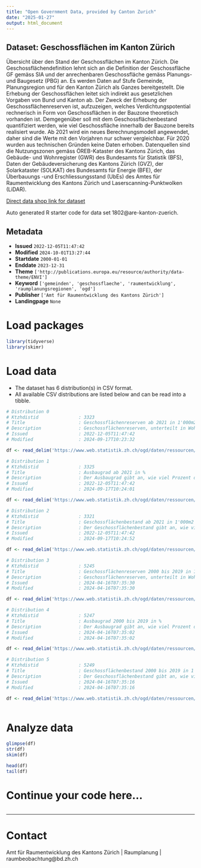 ```yaml
---
title: "Open Government Data, provided by Canton Zurich"
date: "2025-01-27"
output: html_document
---
```


## Dataset: Geschossflächen im Kanton Zürich

Übersicht über den Stand der Geschossflächen im Kanton Zürich. Die Geschossflächendefinition lehnt sich an die Definition der Geschossfläche GF gemäss SIA und der anrechenbaren Geschossfläche gemäss Planungs- und Baugesetz (PBG) an. Es werden Daten auf Stufe Gemeinde, Planungsregion und für den Kanton Zürich als Ganzes bereitgestellt. Die Erhebung der Geschossflächen leitet sich indirekt aus gesetzlichen Vorgaben von Bund und Kanton ab. Der Zweck der Erhebung der Geschossflächenreserven ist, aufzuzeigen, welches Verdichtungspotential rechnerisch in Form von Geschossflächen in der Bauzone theoretisch vorhanden ist. Demgegenüber soll mit dem Geschossflächenbestand quantifiziert werden, wie viel Geschossfläche innerhalb der Bauzone bereits realisiert wurde. Ab 2021 wird ein neues Berechnungsmodell angewendet, daher sind die Werte mit den Vorjahren nur schwer vergleichbar. Für 2020 wurden aus technischen Gründen keine Daten erhoben. Datenquellen sind die Nutzungszonen gemäss ÖREB-Kataster des Kantons Zürich, das Gebäude- und Wohnregister (GWR) des Bundesamts für Statistik (BFS), Daten der Gebäudeversicherung des Kantons Zürich (GVZ), der Solarkataster (SOLKAT) des Bundesamts für Energie (BFE), der Überbauungs -und Erschliessungsstand (UbEs) des Amtes für Raumentwicklung des Kantons Zürich und Laserscanning-Punktwolken (LiDAR). 

[Direct data shop link for dataset](https://www.zh.ch/de/politik-staat/statistik-daten/datenkatalog.html#/datasets/1802@are-kanton-zuerich)

Auto generated R starter code for data set 1802@are-kanton-zuerich.

## Metadata

- **Issued** `2022-12-05T11:47:42`
- **Modified** `2024-10-01T13:27:44`
- **Startdate** `2000-01-01`
- **Enddate** `2023-12-31`
- **Theme** `['http://publications.europa.eu/resource/authority/data-theme/ENVI']`
- **Keyword** `['gemeinden', 'geschossflaeche', 'raumentwicklung', 'raumplanungsregionen', 'ogd']`
- **Publisher** `['Amt für Raumentwicklung des Kantons Zürich']`
- **Landingpage** `None`


# Load packages

```r

library(tidyverse)
library(skimr)

```

# Load data

-   The dataset has 6 distribution(s) in CSV format.
-   All available CSV distributions are listed below and can be read into a tibble.

```r

# Distribution 0
# Ktzhdistid               : 3323
# Title                    : Geschossflächenreserven ab 2021 in 1'000m2
# Description              : Geschossflächenreserven, unterteilt in Wohnzone, Mischzone und Arbeitszone sowie zusätzlich in überbaute und nicht überbaute Bauzone. Mit der Spalte  «GEO_LEVEL_LEVEL» können im Vergleich zur Spalte «BFS_NR» neben den Gemeinden und Städten (3) zusätzlich auch die Regionen (6) und der Kanton Zürich (1) als Ganzes identifiziert werden. Ab 2021 wird das neue Berechnungsmodell angewendet. Für das Jahr 2020 wurde aus technischen Gründen keine Datenerhebung durchgeführt. Allfällige Ausnützungsboni aus den Bau- und Zonenordnungen für die Wohn-, Gewerbe- und Zentrumszonen sind in der Berechnung für das Jahr 2021 berücksichtigt, für die Jahre 2022 und folgende jedoch nicht mehr.
# Issued                   : 2022-12-05T11:47:42
# Modified                 : 2024-09-17T10:23:32

df <- read_delim('https://www.web.statistik.zh.ch/ogd/daten/ressourcen/KTZH_00001802_00003323.csv')

# Distribution 1
# Ktzhdistid               : 3325
# Title                    : Ausbaugrad ab 2021 in %
# Description              : Der Ausbaugrad gibt an, wie viel Prozent der zulässigen Geschossfläche innerhalb der überbauten Bauzone bereits bebaut wurde. Es wird zwischen Wohnzone, Mischzone und Arbeitszone unterschieden. Mit der Spalte «GEO_LEVEL_LEVEL»" können im Vergleich zur Spalte "BFS_NR" neben den Gemeinden und Städten (3) zusätzlich auch die Regionen (6) und der Kanton Zürich (1) als Ganzes identifizieren werden. Es können keine Totale aus den Werten gerechnet werden. Ab 2021 wird das neue Berechnungsmodell angewendet. Für das Jahr 2020 wurde aus technischen Gründen keine Datenerhebung durchgeführt.
# Issued                   : 2022-12-05T11:47:42
# Modified                 : 2024-09-17T10:24:01

df <- read_delim('https://www.web.statistik.zh.ch/ogd/daten/ressourcen/KTZH_00001802_00003325.csv')

# Distribution 2
# Ktzhdistid               : 3321
# Title                    : Geschossflächenbestand ab 2021 in 1'000m2
# Description              : Der Geschossflächenbestand gibt an, wie viel Geschossfläche innerhalb der Bauzone bereits realisiert wurde. Es wird unterschieden in Wohnzone, Mischzone, Arbeitszone und Zone für öffentliche Bauten. Mit der Spalte «GEO_LEVEL_LEVEL»" können im Vergleich zur Spalte "BFS_NR" neben den Gemeinden und Städten (3) zusätzlich auch die Regionen (6) und den Kanton Zürich (1) als Ganzes identifizieren werden. Ab 2021 wird das neue Berechnungsmodell angewendet. Für das Jahr 2020 wurde aus technischen Gründen keine Datenerhebung durchgeführt.
# Issued                   : 2022-12-05T11:47:42
# Modified                 : 2024-09-17T10:24:52

df <- read_delim('https://www.web.statistik.zh.ch/ogd/daten/ressourcen/KTZH_00001802_00003321.csv')

# Distribution 3
# Ktzhdistid               : 5245
# Title                    : Geschossflächenreserven 2000 bis 2019 in 1'000m2
# Description              : Geschossflächenreserven, unterteilt in Wohnzone, Mischzone und Arbeitszone sowie zusätzlich in überbaute und nicht überbaute Bauzone. Mit der Spalte  «GEO_LEVEL_LEVEL» können im Vergleich zur Spalte «BFS_NR» neben den Gemeinden und Städten (3) zusätzlich auch die Regionen (6) und der Kanton Zürich (1) als Ganzes identifiziert werden. Für die Generierung der Daten bis einschliesslich 2019 war das alte Berechnungsmodell im Einsatz.
# Issued                   : 2024-04-16T07:35:30
# Modified                 : 2024-04-16T07:35:30

df <- read_delim('https://www.web.statistik.zh.ch/ogd/daten/ressourcen/KTZH_00001802_00005245.csv')

# Distribution 4
# Ktzhdistid               : 5247
# Title                    : Ausbaugrad 2000 bis 2019 in %
# Description              : Der Ausbaugrad gibt an, wie viel Prozent der zulässigen Geschossfläche innerhalb der überbauten Bauzone bereits bebaut wurde. Es wird zwischen Wohnzone, Mischzone und Arbeitszone unterschieden. Mit der Spalte «GEO_LEVEL_LEVEL» können neben den Gemeinden und Städten (3) zusätzlich auch die Regionen (6) und der Kanton Zürich (1) als Ganzes identifiziert werden. Es können keine Totale aus den Werten gerechnet werden. Für die Generierung der Daten bis einschliesslich 2019 war das alte Berechnungsmodell im Einsatz.
# Issued                   : 2024-04-16T07:35:02
# Modified                 : 2024-04-16T07:35:02

df <- read_delim('https://www.web.statistik.zh.ch/ogd/daten/ressourcen/KTZH_00001802_00005247.csv')

# Distribution 5
# Ktzhdistid               : 5249
# Title                    : Geschossflächenbestand 2000 bis 2019 in 1'000m2
# Description              : Der Geschossflächenbestand gibt an, wie viel Geschossfläche innerhalb der Bauzone bereits realisiert wurde. Es wird unterschieden in Wohnzone, Mischzone und Arbeitszone. Mit der Spalte «GEO_LEVEL_LEVEL» können im Vergleich zur Spalte "BFS_NR" neben den Gemeinden und Städten (3) zusätzlich auch die Regionen (6) und der Kanton Zürich (1) als Ganzes identifizieren werden. Für die Generierung der Daten bis einschliesslich 2019 war das alte Berechnungsmodell im Einsatz.
# Issued                   : 2024-04-16T07:35:16
# Modified                 : 2024-04-16T07:35:16

df <- read_delim('https://www.web.statistik.zh.ch/ogd/daten/ressourcen/KTZH_00001802_00005249.csv')



```

# Analyze data

```r

glimpse(df)
str(df)
skim(df)

head(df)
tail(df)

```

# Continue your code here...

```r

```

------------------------------------------------------------------------

# Contact

Amt für Raumentwicklung des Kantons Zürich | Raumplanung | raumbeobachtung@bd.zh.ch
